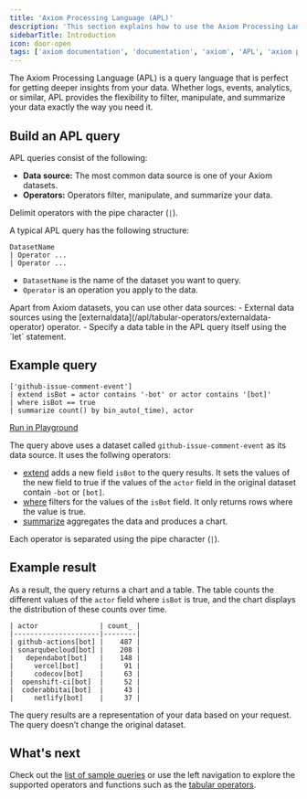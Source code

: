 ```yaml
---
title: 'Axiom Processing Language (APL)'
description: 'This section explains how to use the Axiom Processing Language to get deeper insights from your data.'
sidebarTitle: Introduction
icon: door-open
tags: ['axiom documentation', 'documentation', 'axiom', 'APL', 'axiom processing language', 'data explorer', 'getiing started guide', 'summarize', 'filter']
---
```



The Axiom Processing Language (APL) is a query language that is perfect for getting deeper insights from your data. Whether logs, events, analytics, or similar, APL provides the flexibility to filter, manipulate, and summarize your data exactly the way you need it.

<Prerequisites />

## Build an APL query

APL queries consist of the following:

- **Data source:** The most common data source is one of your Axiom datasets.
- **Operators:** Operators filter, manipulate, and summarize your data. 

Delimit operators with the pipe character (`|`).

A typical APL query has the following structure:

```kusto
DatasetName
| Operator ...
| Operator ...
```

- `DatasetName` is the name of the dataset you want to query.
- `Operator` is an operation you apply to the data.

<Note>
Apart from Axiom datasets, you can use other data sources:
- External data sources using the [externaldata](/apl/tabular-operators/externaldata-operator) operator.
- Specify a data table in the APL query itself using the `let` statement.
</Note>

## Example query

```kusto
['github-issue-comment-event']
| extend isBot = actor contains '-bot' or actor contains '[bot]'
| where isBot == true
| summarize count() by bin_auto(_time), actor
```

[Run in Playground](https://play.axiom.co/axiom-play-qf1k/query?initForm=%7B%22apl%22%3A%22%5B'github-issue-comment-event'%5D%20%7C%20extend%20isBot%20%3D%20actor%20contains%20'-bot'%20or%20actor%20contains%20'%5Bbot%5D'%20%7C%20where%20isBot%20%3D%3D%20true%20%7C%20summarize%20count()%20by%20bin_auto(_time)%2C%20actor%22%7D)

The query above uses a dataset called `github-issue-comment-event` as its data source. It uses the follwing operators:

- [extend](/apl/tabular-operators/extend-operator) adds a new field `isBot` to the query results. It sets the values of the new field to true if the values of the `actor` field in the original dataset contain `-bot` or `[bot]`.
- [where](/apl/tabular-operators/where-operator) filters for the values of the `isBot` field. It only returns rows where the value is true.
- [summarize](/apl/tabular-operators/summarize-operator) aggregates the data and produces a chart.

Each operator is separated using the pipe character (`|`).

## Example result

As a result, the query returns a chart and a table. The table counts the different values of the `actor` field where `isBot` is true, and the chart displays the distribution of these counts over time.

```kusto
| actor               | count_ |
|---------------------|--------|
| github-actions[bot] |    487 |
| sonarqubecloud[bot] |    208 |
|   dependabot[bot]   |    148 |
|     vercel[bot]     |     91 |
|     codecov[bot]    |     63 |
|  openshift-ci[bot]  |     52 |
|  coderabbitai[bot]  |     43 |
|     netlify[bot]    |     37 |
```

<Note>
The query results are a representation of your data based on your request. The query doesn’t change the original dataset.
</Note>

## What's next

Check out the [list of sample queries](/apl/tutorial) or use the left navigation to explore the supported operators and functions such as the [tabular operators](/apl/tabular-operators/overview).